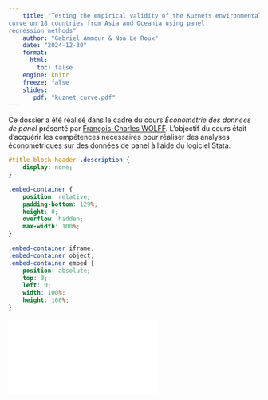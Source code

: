 ```yaml
---
    title: "Testing the empirical validity of the Kuznets environmental
curve on 18 countries from Asia and Oceania using panel
regression methods"
    author: "Gabriel Ammour & Noa Le Roux" 
    date: "2024-12-30"
    format: 
      html: 
        toc: false
    engine: knitr
    freeze: false    
    slides:
       pdf: "kuznet_curve.pdf"  
---
```


Ce dossier a été réalisé dans le cadre du cours *Économétrie des données de panel* présenté par [François-Charles WOLFF](https://sites.google.com/site/francoischarleswolff/wolff-francois-charles). L'objectif du cours était d'acquérir les compétences nécessaires pour réaliser des analyses économétriques sur des données de panel à l'aide du logiciel Stata.

```css
#title-block-header .description {
    display: none;
}
```

```css
.embed-container {
    position: relative;
    padding-bottom: 129%;
    height: 0;
    overflow: hidden;
    max-width: 100%;
}

.embed-container iframe,
.embed-container object,
.embed-container embed {
    position: absolute;
    top: 0;
    left: 0;
    width: 100%;
    height: 100%;
}
```

```{=html}
<div class="embed-container">
  <iframe src="`r rmarkdown::metadata$slides$pdf`" style="border: 0.5px"></iframe>
</div>
```
